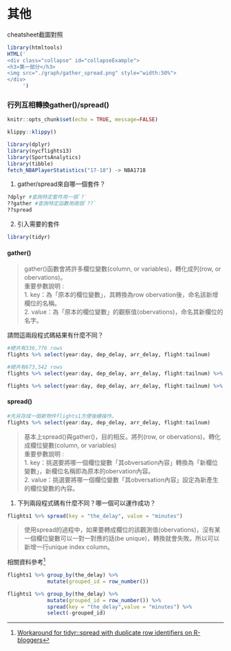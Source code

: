 # 其他

<div class="alert white">
cheatsheet截圖對照<a data-toggle="collapse" href="#collapseExample" role="button" aria-expanded="false" aria-controls="collapseExample"><i class="fa fa-image"></i></a>
</div>

```r
library(htmltools)
HTML('
<div class="collapse" id="collapseExample">
<h3>第一部分</h3>
<img src="./graph/gather_spread.png" style="width:50%">
</div>
     ')
```

### 行列互相轉換gather()/spread(){-}

```r
knitr::opts_chunk$set(echo = TRUE, message=FALSE)
```

```r
klippy::klippy()
```

```r
library(dplyr)
library(nycflights13)
library(SportsAnalytics)
library(tibble)
fetch_NBAPlayerStatistics("17-18") -> NBA1718
```

1. gather/spread來自哪一個套件？
```r
?dplyr #查詢特定套件用一個`?`
??gather #查詢特定函數用兩個`??`
??spread
```

2. 引入需要的套件
```r
library(tidyr)
```

#### gather() {-}

> gather()函數會將許多欄位變數(column, or variables)，轉化成列(row, or obervations)。<br> 重要參數說明 :<br>
1. key：為「原本的欄位變數」，其轉換為row obervation後，命名該新增欄位的名稱。<br>
2. value：為「原本的欄位變數」的觀察值(obervations)，命名其新欄位的名字。<br>

請問這兩段程式碼結果有什麼不同？
```r
#總共有336,776 rows
flights %>% select(year:day, dep_delay, arr_delay, flight:tailnum)
```

```r
#總共有673,542 rows
flights %>% select(year:day, dep_delay, arr_delay, flight:tailnum) %>%   gather(c(dep_delay,arr_delay), key = "the_delay", value = "minutes")
```

```r
flights %>% select(year:day, dep_delay, arr_delay, flight:tailnum) %>% gather(c(dep_delay,arr_delay), key = "the_delay", value = "minutes") %>% filter(flight == 1545, tailnum == "N14228")          
```

#### spread() {-}

```r
#先另存成一個新物件flights1方便後續操作。
flights %>% select(year:day, dep_delay, arr_delay, flight:tailnum)               %>% gather(c(dep_delay,arr_delay), key = "the_delay", value = "minutes") -> flights1
```

> 基本上spread()與gather()，目的相反。將列(row, or obervations)，轉化成欄位變數(column, or variables) <br> 重要參數說明 :<br>
1. key：挑選要將哪一個欄位變數「其obversation內容」轉換為「新欄位變數」，新欄位名稱即為原本的obervation內容。<br>
2. value：挑選要將哪一個欄位變數「其obversation內容」設定為新產生的欄位變數的內容。<br>

1. 下列兩段程式碼有什麼不同？哪一個可以運作成功？

```r
flights1 %>% spread(key = "the_delay", value = "minutes")
```

> 使用spread的過程中，如果要轉成欄位的該觀測值(obervations)，沒有某一個欄位變數可以一對一對應的話(be unique)，轉換就會失敗。所以可以新增一行unique index column。

相關資料參考[^1]

```r
flights1 %>% group_by(the_delay) %>% 
             mutate(grouped_id = row_number())
```

```r
flights1 %>% group_by(the_delay) %>% 
             mutate(grouped_id = row_number()) %>%
             spread(key = "the_delay",value = "minutes") %>% 
             select(-grouped_id)
```

[^1]:[Workaround for tidyr::spread with duplicate row identifiers on R-bloggers](https://www.r-bloggers.com/workaround-for-tidyrspread-with-duplicate-row-identifiers/)











